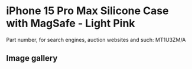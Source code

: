 
# iPhone 15 Pro Max Silicone Case with MagSafe - Light Pink

Part number, for search engines, auction websites and such: MT1U3ZM/A

## Image gallery

<div style={{ width: "768px" }}>
  <GalleryComponent
    images={[
      {
        original: "/everysource/MT1U3.webp",
        thumbnail: "/everypreview/MT1U3.webp",
      },
      {
        original: "/everysource/MT1U3_AV1.webp",
        thumbnail: "/everypreview/MT1U3_AV1.webp",
      },
      {
        original: "/everysource/MT1U3_AV2.webp",
        thumbnail: "/everypreview/MT1U3_AV2.webp",
      },
      {
        original: "/everysource/MT1U3_AV3.webp",
        thumbnail: "/everypreview/MT1U3_AV3.webp",
      }
    ]}
  />
</div>